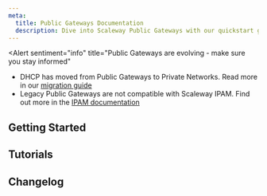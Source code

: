 ```yaml
---
meta:
  title: Public Gateways Documentation
  description: Dive into Scaleway Public Gateways with our quickstart guides, how-tos, tutorials and more.
---
```


<Alert
  sentiment="info"
  title="Public Gateways are evolving - make sure you stay informed"
>
  - DHCP has moved from Public Gateways to Private Networks. Read more in our [migration guide](/network/vpc/reference-content/vpc-migration/)
  - Legacy Public Gateways are not compatible with Scaleway IPAM. Find out more in the [IPAM documentation](/network/public-gateways/concepts/#ipam)
</Alert>

<ProductHeader 
   productName="Public Gateway"
   productLogo="publicGateway"
   description="Public Gateways sit at the border of Private Networks, and provide your resources with a secure point of access to and from the public internet."
   url="/network/public-gateways/quickstart/"
   label="Public Gateway Quickstart"
/>

## Getting Started

<Grid>
    <SummaryCard
        title="Quickstart"
        icon="rocket"
        description="Learn how to create a Public Gateway and attach it to a Private Network."
        label="View Quickstart"
        url="/network/public-gateways/quickstart/"
    />
    <SummaryCard
        title="Concepts"
        icon="info"
        description="Core concepts that give you a better understanding of Public Gateways."
        label="View Concepts"
        url="/network/public-gateways/concepts/"
    />
    <SummaryCard
        title="How-tos"
        icon="help-circle-outline"
        description="Check our guides to creating and configuring Public Gateways."
        label="View How-tos"
        url="/network/public-gateways/how-to/"
    />
</Grid>

## Tutorials

<Grid>
    <DefaultCard
        title="Deploying Instances in a Private Network and exposing them using a Public Gateway"
        url="/tutorials/vpc-public-gateway-autoconfiguration/"
        label="Read more"
    />
    <DefaultCard
        title="Installing CockroachDB on Scaleway Instances"
        url="/tutorials/install-cockroachdb-scaleway-instances/"
        label="Read more"
    />
    <DefaultCard
        title="Dealing with load overflow between a proxmox cluster and virtual machines on an Elastic Metal Server over Scaleway Private Networks"
        url="/tutorials/load-overflow-proxmox-and-elastic-metal/"
        label="Read more"
    />
</Grid>


<ClickableBanner
    productLogo="cli"
    title="Public Gateways API"
    description="Manage Public Gateways using the Scaleway API."
    url="https://www.scaleway.com/en/developers/api/public-gateway/"
    label="Go to Public Gateways API"
/>

## Changelog

<ChangelogList
    productName="public-gateways"
    numberOfChanges={3}
/>